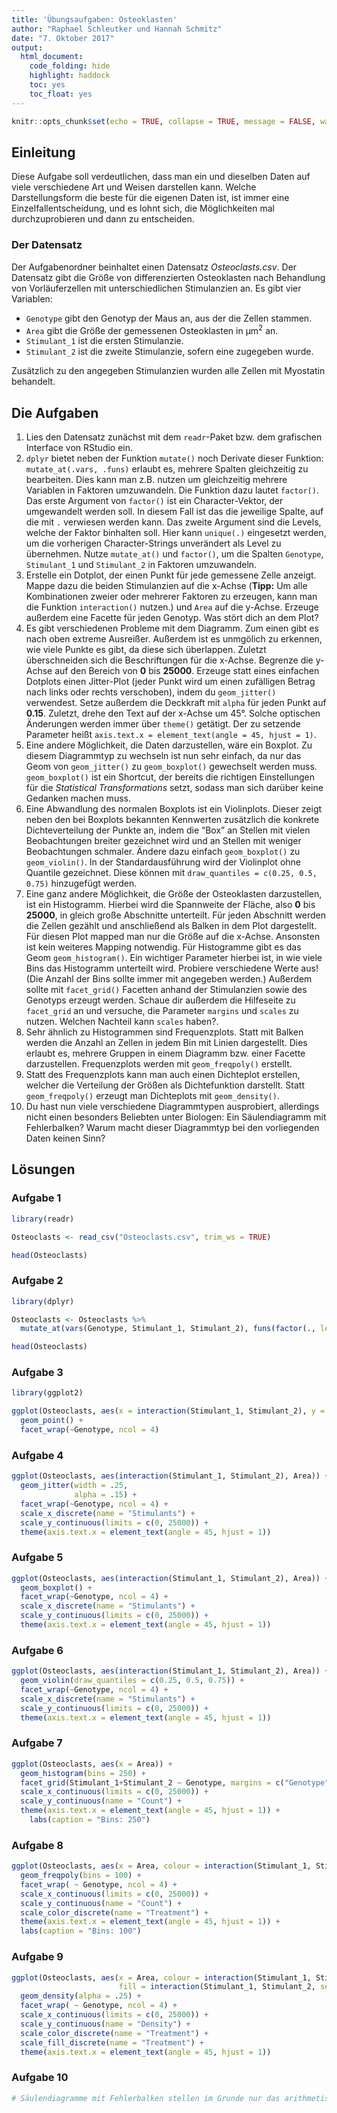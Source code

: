 ```yaml
---
title: 'Übungsaufgaben: Osteoklasten'
author: "Raphael Schleutker und Hannah Schmitz"
date: "7. Oktober 2017"
output: 
  html_document: 
    code_folding: hide
    highlight: haddock
    toc: yes
    toc_float: yes
---
```


```r
knitr::opts_chunk$set(echo = TRUE, collapse = TRUE, message = FALSE, warning = FALSE)
```

## Einleitung

Diese Aufgabe soll verdeutlichen, dass man ein und dieselben Daten auf viele verschiedene Art und Weisen darstellen kann. Welche Darstellungsform die beste für die eigenen Daten ist, ist immer eine Einzelfallentscheidung, und es lohnt sich, die Möglichkeiten mal durchzuprobieren und dann zu entscheiden.


### Der Datensatz

Der Aufgabenordner beinhaltet einen Datensatz *Osteoclasts.csv*. Der Datensatz gibt die Größe von differenzierten Osteoklasten nach Behandlung von Vorläuferzellen mit unterschiedlichen Stimulanzien an. Es gibt vier Variablen:

* `Genotype` gibt den Genotyp der Maus an, aus der die Zellen stammen.
* `Area` gibt die Größe der gemessenen Osteoklasten in µm^2^ an.
* `Stimulant_1` ist die ersten Stimulanzie.
* `Stimulant_2` ist die zweite Stimulanzie, sofern eine zugegeben wurde.

Zusätzlich zu den angegeben Stimulanzien wurden alle Zellen mit Myostatin behandelt.


## Die Aufgaben

1. Lies den Datensatz zunächst mit dem `readr`-Paket bzw. dem grafischen Interface von RStudio ein.
2. `dplyr` bietet neben der Funktion `mutate()` noch Derivate dieser Funktion: `mutate_at(.vars, .funs)` erlaubt es, mehrere Spalten gleichzeitig zu bearbeiten. Dies kann man z.B. nutzen um gleichzeitig mehrere Variablen in Faktoren umzuwandeln. Die Funktion dazu lautet `factor()`. Das erste Argument von `factor()` ist ein Character-Vektor, der umgewandelt werden soll. In diesem Fall ist das die jeweilige Spalte, auf die mit `.` verwiesen werden kann. Das zweite Argument sind die Levels, welche der Faktor binhalten soll. Hier kann `unique(.)` eingesetzt werden, um die vorherigen Character-Strings unverändert als Level zu übernehmen. Nutze `mutate_at()` und `factor()`, um die Spalten `Genotype`, `Stimulant_1` und `Stimulant_2` in Faktoren umzuwandeln.
3. Erstelle ein Dotplot, der einen Punkt für jede gemessene Zelle anzeigt. Mappe dazu die beiden Stimulanzien auf die x-Achse (**Tipp:** Um alle Kombinationen zweier oder mehrerer Faktoren zu erzeugen, kann man die Funktion `interaction()` nutzen.) und `Area` auf die y-Achse. Erzeuge außerdem eine Facette für jeden Genotyp. Was stört dich an dem Plot?
4. Es gibt verschiedenen Probleme mit dem Diagramm. Zum einen gibt es nach oben extreme Ausreißer. Außerdem ist es unmgölich zu erkennen, wie viele Punkte es gibt, da diese sich überlappen. Zuletzt überschneiden sich die Beschriftungen für die x-Achse. Begrenze die y-Achse auf den Bereich von **0** bis **25000**. Erzeuge statt eines einfachen Dotplots einen Jitter-Plot (jeder Punkt wird um einen zufälligen Betrag nach links oder rechts verschoben), indem du `geom_jitter()` verwendest. Setze außerdem die Deckkraft mit `alpha` für jeden Punkt auf **0.15**. Zuletzt, drehe den Text auf der x-Achse um 45°. Solche optischen Änderungen werden immer über `theme()` getätigt. Der zu setzende Parameter heißt `axis.text.x = element_text(angle = 45, hjust = 1)`.
5. Eine andere Möglichkeit, die Daten darzustellen, wäre ein Boxplot. Zu diesem Diagrammtyp zu wechseln ist nun sehr einfach, da nur das Geom von `geom_jitter()` zu `geom_boxplot()` gewechselt werden muss. `geom_boxplot()` ist ein Shortcut, der bereits die richtigen Einstellungen für die *Statistical Transformations* setzt, sodass man sich darüber keine Gedanken machen muss.
6. Eine Abwandlung des normalen Boxplots ist ein Violinplots. Dieser zeigt neben den bei Boxplots bekannten Kennwerten zusätzlich die konkrete Dichteverteilung der Punkte an, indem die "Box" an Stellen mit vielen Beobachtungen breiter gezeichnet wird und an Stellen mit weniger Beobachtungen schmaler. Ändere dazu einfach `geom_boxplot()` zu `geom_violin()`. In der Standardausführung wird der Violinplot ohne Quantile gezeichnet. Diese können mit `draw_quantiles = c(0.25, 0.5, 0.75)` hinzugefügt werden.
7. Eine ganz andere Möglichkeit, die Größe der Osteoklasten darzustellen, ist ein Histogramm. Hierbei wird die Spannweite der Fläche, also **0** bis **25000**, in gleich große Abschnitte unterteilt. Für jeden Abschnitt werden die Zellen gezählt und anschließend als Balken in dem Plot dargestellt. Für diesen Plot mapped man nur die Größe auf die x-Achse. Ansonsten ist kein weiteres Mapping notwendig. Für Histogramme gibt es das Geom `geom_histogram()`. Ein wichtiger Parameter hierbei ist, in wie viele Bins das Histogramm unterteilt wird. Probiere verschiedene Werte aus! (Die Anzahl der Bins sollte immer mit angegeben werden.) Außerdem sollte mit `facet_grid()` Facetten anhand der Stimulanzien sowie des Genotyps erzeugt werden. Schaue dir außerdem die Hilfeseite zu `facet_grid` an und versuche, die Parameter `margins` und `scales` zu nutzen. Welchen Nachteil kann `scales` haben?.
8. Sehr ähnlich zu Histogrammen sind Frequenzplots. Statt mit Balken werden die Anzahl an Zellen in jedem Bin mit Linien dargestellt. Dies erlaubt es, mehrere Gruppen in einem Diagramm bzw. einer Facette darzustellen. Frequenzplots werden mit `geom_freqpoly()` erstellt.
9. Statt des Frequenzplots kann man auch einen Dichteplot erstellen, welcher die Verteilung der Größen als Dichtefunktion darstellt. Statt `geom_freqpoly()` erzeugt man Dichteplots mit `geom_density()`.
10. Du hast nun viele verschiedene Diagrammtypen ausprobiert, allerdings nicht einen besonders Beliebten unter Biologen: Ein Säulendiagramm mit Fehlerbalken? Warum macht dieser Diagrammtyp bei den vorliegenden Daten keinen Sinn?


## Lösungen

### Aufgabe 1

```r
library(readr)

Osteoclasts <- read_csv("Osteoclasts.csv", trim_ws = TRUE)

head(Osteoclasts)
```


### Aufgabe 2

```r
library(dplyr)

Osteoclasts <- Osteoclasts %>%
  mutate_at(vars(Genotype, Stimulant_1, Stimulant_2), funs(factor(., levels = unique(.))))

head(Osteoclasts)
```


### Aufgabe 3

```r
library(ggplot2)

ggplot(Osteoclasts, aes(x = interaction(Stimulant_1, Stimulant_2), y = Area)) +
  geom_point() +
  facet_wrap(~Genotype, ncol = 4)
```


### Aufgabe 4

```r
ggplot(Osteoclasts, aes(interaction(Stimulant_1, Stimulant_2), Area)) +
  geom_jitter(width = .25,
              alpha = .15) +
  facet_wrap(~Genotype, ncol = 4) +
  scale_x_discrete(name = "Stimulants") +
  scale_y_continuous(limits = c(0, 25000)) +
  theme(axis.text.x = element_text(angle = 45, hjust = 1))
```


### Aufgabe 5

```r
ggplot(Osteoclasts, aes(interaction(Stimulant_1, Stimulant_2), Area)) +
  geom_boxplot() +
  facet_wrap(~Genotype, ncol = 4) +
  scale_x_discrete(name = "Stimulants") +
  scale_y_continuous(limits = c(0, 25000)) +
  theme(axis.text.x = element_text(angle = 45, hjust = 1))
```


### Aufgabe 6

```r
ggplot(Osteoclasts, aes(interaction(Stimulant_1, Stimulant_2), Area)) +
  geom_violin(draw_quantiles = c(0.25, 0.5, 0.75)) +
  facet_wrap(~Genotype, ncol = 4) +
  scale_x_discrete(name = "Stimulants") +
  scale_y_continuous(limits = c(0, 25000)) +
  theme(axis.text.x = element_text(angle = 45, hjust = 1))
```


### Aufgabe 7

```r
ggplot(Osteoclasts, aes(x = Area)) +
  geom_histogram(bins = 250) +
  facet_grid(Stimulant_1+Stimulant_2 ~ Genotype, margins = c("Genotype")) +
  scale_x_continuous(limits = c(0, 25000)) +
  scale_y_continuous(name = "Count") +
  theme(axis.text.x = element_text(angle = 45, hjust = 1)) +
    labs(caption = "Bins: 250")
```


### Aufgabe 8

```r
ggplot(Osteoclasts, aes(x = Area, colour = interaction(Stimulant_1, Stimulant_2, sep = " + "))) +
  geom_freqpoly(bins = 100) +
  facet_wrap( ~ Genotype, ncol = 4) +
  scale_x_continuous(limits = c(0, 25000)) +
  scale_y_continuous(name = "Count") +
  scale_color_discrete(name = "Treatment") +
  theme(axis.text.x = element_text(angle = 45, hjust = 1)) +
  labs(caption = "Bins: 100")
```


### Aufgabe 9

```r
ggplot(Osteoclasts, aes(x = Area, colour = interaction(Stimulant_1, Stimulant_2, sep = " + "),
                        fill = interaction(Stimulant_1, Stimulant_2, sep = " + "))) +
  geom_density(alpha = .25) +
  facet_wrap( ~ Genotype, ncol = 4) +
  scale_x_continuous(limits = c(0, 25000)) +
  scale_y_continuous(name = "Density") +
  scale_color_discrete(name = "Treatment") +
  scale_fill_discrete(name = "Treatment") +
  theme(axis.text.x = element_text(angle = 45, hjust = 1))
```


### Aufgabe 10

```r
# Säulendiagramme mit Fehlerbalken stellen im Grunde nur das arithmetische Mittel und die Standardabweichung dar. Diese Kennwerte sind aber nur für normalverteilte Daten aussagekräftig und die Verteilung der Osteoklastengröße ist definitiv nicht normalverteilt. Außerdem geht bei diesem Diagrammtyp zu viel Information verloren, insbesondere, da eine Kernfrage bei dem Experiment auch sein kann, wie viele Zellen zu Osteoklasten differenziert sind.
```

